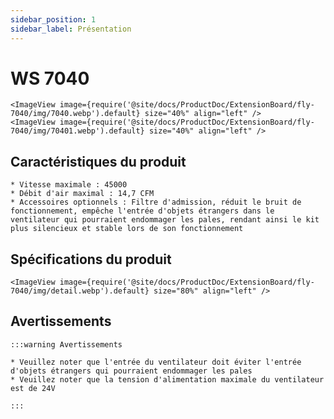 ```yaml
---
sidebar_position: 1
sidebar_label: Présentation
---
```


# WS 7040

    <ImageView image={require('@site/docs/ProductDoc/ExtensionBoard/fly-7040/img/7040.webp').default} size="40%" align="left" />
    <ImageView image={require('@site/docs/ProductDoc/ExtensionBoard/fly-7040/img/70401.webp').default} size="40%" align="left" />


## Caractéristiques du produit

    * Vitesse maximale : 45000
    * Débit d'air maximal : 14,7 CFM
    * Accessoires optionnels : Filtre d'admission, réduit le bruit de fonctionnement, empêche l'entrée d'objets étrangers dans le ventilateur qui pourraient endommager les pales, rendant ainsi le kit plus silencieux et stable lors de son fonctionnement

## Spécifications du produit

    <ImageView image={require('@site/docs/ProductDoc/ExtensionBoard/fly-7040/img/detail.webp').default} size="80%" align="left" />

## Avertissements

    :::warning Avertissements

    * Veuillez noter que l'entrée du ventilateur doit éviter l'entrée d'objets étrangers qui pourraient endommager les pales
    * Veuillez noter que la tension d'alimentation maximale du ventilateur est de 24V

    :::
